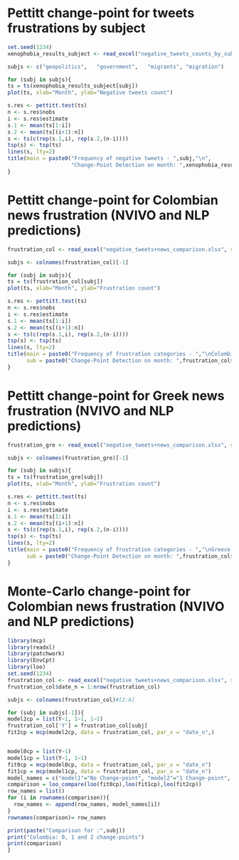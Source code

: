 # Pettitt change-point for tweets frustrations by subject

```r
set.seed(1234)
xenophobia_results_subject <- read_excel("negative_tweets_counts_by_subject.xlsx", sheet = "R-cats-month")

subjs <- c("geopolitics",	"government",	"migrants",	"migration")

for (subj in subjs){
ts = ts(xenophobia_results_subject[subj])
plot(ts, xlab="Month", ylab="Negative tweets count")

s.res <- pettitt.test(ts)
n <- s.res$nobs
i <- s.res$estimate
s.1 <- mean(ts[1:i])
s.2 <- mean(ts[(i+1):n])
s <- ts(c(rep(s.1,i), rep(s.2,(n-i))))
tsp(s) <- tsp(ts)
lines(s, lty=2)
title(main = paste0("Frequency of negative tweets - ",subj,"\n",
                    "Change-Point Detection on month: ",xenophobia_results_subject$date[i]))
}

```

# Pettitt change-point for Colombian news frustration (NVIVO and NLP predictions)

```r
frustration_col <- read_excel("negative_tweets+news_comparison.xlsx", sheet = "Colombia-original-ts")

subjs <- colnames(frustration_col)[-1]

for (subj in subjs){
ts = ts(frustration_col[subj])
plot(ts, xlab="Month", ylab="Frustration count")

s.res <- pettitt.test(ts)
n <- s.res$nobs
i <- s.res$estimate
s.1 <- mean(ts[1:i])
s.2 <- mean(ts[(i+1):n])
s <- ts(c(rep(s.1,i), rep(s.2,(n-i))))
tsp(s) <- tsp(ts)
lines(s, lty=2)
title(main = paste0("Frequency of frustration categories - ","\nColombia - ",subj),
      sub = paste0("Change-Point Detection on month: ",frustration_col$date[i]))
}
```

# Pettitt change-point for Greek news frustration (NVIVO and NLP predictions)

```r
frustration_gre <- read_excel("negative_tweets+news_comparison.xlsx", sheet = "Greece-original-ts")

subjs <- colnames(frustration_gre)[-1]

for (subj in subjs){
ts = ts(frustration_gre[subj])
plot(ts, xlab="Month", ylab="Frustration count")

s.res <- pettitt.test(ts)
n <- s.res$nobs
i <- s.res$estimate
s.1 <- mean(ts[1:i])
s.2 <- mean(ts[(i+1):n])
s <- ts(c(rep(s.1,i), rep(s.2,(n-i))))
tsp(s) <- tsp(ts)
lines(s, lty=2)
title(main = paste0("Frequency of frustration categories - ","\nGreece - ",subj),
      sub = paste0("Change-Point Detection on month: ",frustration_col$date[i]))
}
```

# Monte-Carlo change-point for Colombian news frustration (NVIVO and NLP predictions)

```r
library(mcp)
library(readxl)
library(patchwork)
library(EnvCpt)
library(loo)
set.seed(1234)
frustration_col <- read_excel("negative_tweets+news_comparison.xlsx", sheet = "Colombia-original-ts")
frustration_col$date_n = 1:nrow(frustration_col)

subjs <- colnames(frustration_col)#[2:6]

for (subj in subjs[-1]){
model2cp = list(Y~1, 1~1, 1~1)  
frustration_col['Y'] = frustration_col[subj]
fit2cp = mcp(model2cp, data = frustration_col, par_x = "date_n",)


model0cp = list(Y~1) 
model1cp = list(Y~1, 1~1)
fit0cp = mcp(model0cp, data = frustration_col, par_x = "date_n")
fit1cp = mcp(model1cp, data = frustration_col, par_x = "date_n")
model_names = c("model1"="No Change-point", "model2"="1 Change-point", "model3"="2 Change-points")
comparison = loo_compare(loo(fit0cp),loo(fit1cp),loo(fit2cp))
row_names = list()
for (i in rownames(comparison)){
  row_names <- append(row_names, model_names[i])
}
rownames(comparison)= row_names

print(paste("Comparison for :",subj))
print("Colombia: 0, 1 and 2 change-points")
print(comparison)
}
```

# 
